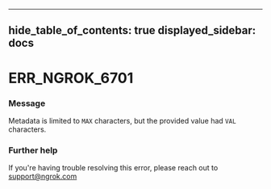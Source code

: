 

---
hide_table_of_contents: true
displayed_sidebar: docs
---


# ERR_NGROK_6701

### Message
Metadata is limited to `MAX` characters, but the provided value had `VAL` characters.

<ErrorDetails />



### Further help
If you're having trouble resolving this error, please reach out to [support@ngrok.com](mailto:support@ngrok.com?subject=Help%20with%20ERR_NGROK_6701)

